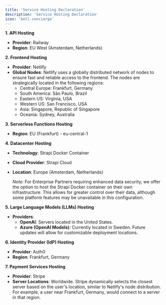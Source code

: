 ```yaml
---
title: 'Service Hosting Declaration'
description: 'Service Hosting Declaration'
icon: 'bell-concierge'
---
```


**1. API Hosting**

- **Provider**: Railway
- **Region**: EU West (Amsterdam, Netherlands)

**2. Frontend Hosting**

- **Provider**: Netlify
- **Global Nodes**: Netlify uses a globally distributed network of nodes to ensure fast and reliable access to the frontend. The nodes are strategically located in the following regions:
    - Central Europe: Frankfurt, Germany
    - South America: São Paulo, Brazil
    - Eastern US: Virginia, USA
    - Western US: San Francisco, USA
    - Asia: Singapore, Republic of Singapore
    - Oceania: Sydney, Australia

**3. Serverless Functions Hosting**

- **Region**: EU (Frankfurt) - eu-central-1

**4. Datacenter Hosting**

- **Technology**: Strapi Docker Container
- **Cloud Provider**: Strapi Cloud
- **Location**: Europe (Amsterdam, Netherlands)

    *Note*: For Enterprise Partners requiring enhanced data security, we offer the option to host the Strapi Docker container on their own infrastructure. This allows for greater control over their data, although some platform features may be unavailable in this configuration.


**5. Large Language Models (LLMs) Hosting**

- **Providers**:
    - **OpenAI**: Servers located in the United States.
    - **Azure (OpenAI Models)**: Currently located in Sweden. Future updates will allow for customizable deployment locations.

**6. Identity Provider (IdP) Hosting**

- **Provider**: Auth0
- **Region**: Frankfurt, Germany

**7. Payment Services Hosting**

- **Provider**: Stripe
- **Server Locations**: Worldwide. Stripe dynamically selects the closest server based on the user's location, similar to Netlify's node distribution. For example, a user near Frankfurt, Germany, would connect to a server in that region.